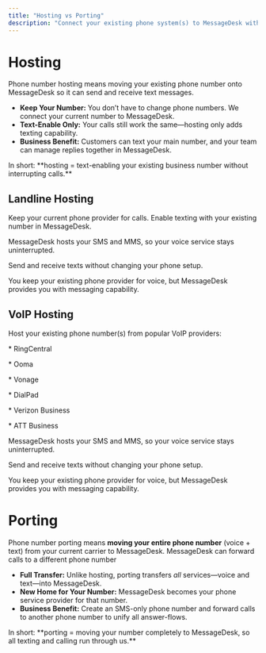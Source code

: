 ```yaml
---
title: "Hosting vs Porting"
description: "Connect your existing phone system(s) to MessageDesk without disrupting calling."
---
```


# **Hosting**

Phone number hosting means moving your existing phone number onto MessageDesk so it can send and receive text messages.

- **Keep Your Number:** You don’t have to change phone numbers. We connect your current number to MessageDesk.
- **Text-Enable Only:** Your calls still work the same—hosting only adds texting capability.
- **Business Benefit:** Customers can text your main number, and your team can manage replies together in MessageDesk.

<Info>
  In short: **hosting = text-enabling your existing business number without interrupting calls.**
</Info>

## Landline Hosting

Keep your current phone provider for calls. Enable texting with your existing number in MessageDesk.

MessageDesk hosts your SMS and MMS, so your voice service stays uninterrupted.

Send and receive texts without changing your phone setup.

You keep your existing phone provider for voice, but MessageDesk provides you with messaging capability.

## VoIP Hosting

Host your existing phone number(s) from popular VoIP providers:

\* RingCentral

\* Ooma

\* Vonage

\* DialPad

\* Verizon Business

\* ATT Business

MessageDesk hosts your SMS and MMS, so your voice service stays uninterrupted.

Send and receive texts without changing your phone setup.

You keep your existing phone provider for voice, but MessageDesk provides you with messaging capability.

# Porting

Phone number porting means **moving your entire phone number** (voice \+ text) from your current carrier to MessageDesk. MessageDesk can forward calls to a different phone number

- **Full Transfer:** Unlike hosting, porting transfers _all_ services—voice and text—into MessageDesk.
- **New Home for Your Number:** MessageDesk becomes your phone service provider for that number.
- **Business Benefit:** Create an SMS-only phone number and forward calls to another phone number to unify all answer-flows.

<Note>
  In short: **porting = moving your number completely to MessageDesk, so all texting and calling run through us.**
</Note>